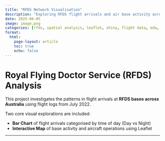 ```yaml
---
title: "RFDS Network Visualisation"
description: "Exploring RFDS flight arrivals and air base activity across Australia with spatial visualisation tools"
date: 2025-06-05
image: image.png
categories: [rfds, spatial analysis, leaflet, shiny, flight data, eda, R]
format:
  html:
    page-layout: article
    toc: true
    echo: false
---
```


# Royal Flying Doctor Service (RFDS) Analysis

This project investigates the patterns in flight arrivals at **RFDS bases across Australia** using flight logs from July 2022.

Two core visual explorations are included:

 - **Bar Chart** of flight arrivals categorised by time of day (Day vs Night)
 - **Interactive Map** of base activity and aircraft operations using Leaflet
 
---